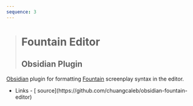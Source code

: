```yaml
---
sequence: 3
---
```



> # Fountain Editor
>
> ## Obsidian Plugin

[Obsidian](https://obsidian.md) plugin for formatting [Fountain](https://fountain.io) screenplay syntax in the editor.

- <Icon name="lucide:link" />
  <span class="sr-only">Links</span>
  - [<Icon name="mdi:github" /> source](https://github.com/chuangcaleb/obsidian-fountain-editor)
